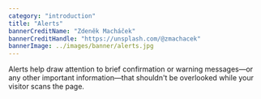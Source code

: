 ```yaml
---
category: "introduction"
title: "Alerts"
bannerCreditName: "Zdeněk Macháček"
bannerCreditHandle: "https://unsplash.com/@zmachacek"
bannerImage: ../images/banner/alerts.jpg
---
```




<TextBlock>

Alerts help draw attention to brief confirmation or warning messages—or any other important information—that shouldn't be overlooked while your visitor scans the page.

</TextBlock>

<Figure
    language="html"
/>